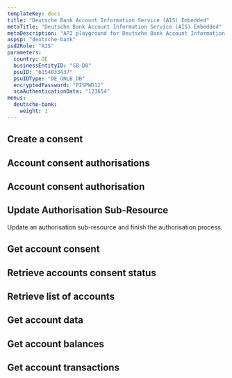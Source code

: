 ```yaml
---
templateKey: docs
title: "Deutsche Bank Account Information Service (AIS) Embedded"
metaTitle: "Deutsche Bank Account Information Service (AIS) Embedded"
metaDescription: "API playground for Deutsche Bank Account Information Service (AIS) Embedded"
aspsp: "deutsche-bank"
psd2Role: "AIS"
parameters:
  country: DE
  businessEntityID: "SB-DB"
  psuID: "6154033437"
  psuIDType: "DE_ONLB_DB"
  encryptedPassword: "PISPWD12"
  scaAuthenticationData: "123654"
menus:
  deutsche-bank: 
    weight: 1
---
```







  <step>

  ## Create a consent

  <StepCreateAccountConsent />
  </step>
  <step>

  ## Account consent authorisations

  <StepAccountConsentAuthorisations/>
  </step>
  <step>

  ## Account consent authorisation

  <StepAccountConsentAuthorisation/>
  </step>
  <step>

  ## Update Authorisation Sub-Resource
  Update an authorisation sub-resource and finish the authorisation process.

  <StepAccountConsentPutAuthorisation/>
  </step>
  <step>

  ## Get account consent

  <StepGetAccountConsent/>
  </step>
  <step>

  ## Retrieve accounts consent status

  <AccountConsentStatus/>
  </step>
  <step>

  ## Retrieve list of accounts

  <StepAccounts/>
  </step>
  <step>

  ## Get account data

  <StepAccount/>
  </step>
  <step>

  ## Get account balances

  <StepBalances/>
  </step>
  <step>

  ## Get account transactions

  <StepTransactions/>
  </step>
